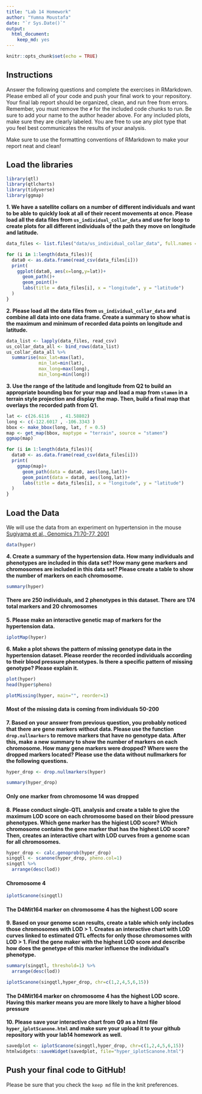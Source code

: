 ```yaml
---
title: "Lab 14 Homework"
author: "Yumna Moustafa"
date: "`r Sys.Date()`"
output: 
  html_document: 
    keep_md: yes
---
```


```r
knitr::opts_chunk$set(echo = TRUE)
```

## Instructions
Answer the following questions and complete the exercises in RMarkdown. Please embed all of your code and push your final work to your repository. Your final lab report should be organized, clean, and run free from errors. Remember, you must remove the `#` for the included code chunks to run. Be sure to add your name to the author header above. For any included plots, make sure they are clearly labeled. You are free to use any plot type that you feel best communicates the results of your analysis.  

Make sure to use the formatting conventions of RMarkdown to make your report neat and clean!  

## Load the libraries
```r
library(qtl)
library(qtlcharts)
library(tidyverse)
library(ggmap)
```

**1. We have a satellite collars on a number of different individuals and want to be able to quickly look at all of their recent movements at once. Please load all the data files from `us_individual_collar_data` and use for loop to create plots for all different individuals of the path they move on longitude and latitude.**
```r
data_files <- list.files("data/us_individual_collar_data", full.names = TRUE)

for (i in 1:length(data_files)){
  data0 <- as.data.frame(read_csv(data_files[i]))
  print(
    ggplot(data0, aes(x=long,y=lat))+
      geom_path()+
      geom_point()+
      labs(title = data_files[i], x = "longitude", y = "latitude")
  )
}

```

**2. Please load all the data files from `us_individual_collar_data` and combine all data into one data frame. Create a summary to show what is the maximum and minimum of recorded data points on longitude and latitude.**
```r
data_list <- lapply(data_files, read_csv)
us_collar_data_all <- bind_rows(data_list)
us_collar_data_all %>% 
  summarise(max_lat=max(lat),
            min_lat=min(lat),
            max_long=max(long),
            min_long=min(long))
```

**3. Use the range of the latitude and longitude from Q2 to build an appropriate bounding box for your map and load a map from `stamen` in a terrain style projection and display the map. Then, build a final map that overlays the recorded path from Q1.**
```r
lat <- c(26.6116	, 41.58802)
long <- c(-122.6017	, -106.3343	)
bbox <- make_bbox(long, lat, f = 0.5)
map <- get_map(bbox, maptype = "terrain", source = "stamen")
ggmap(map)

for (i in 1:length(data_files)){
  data0 <- as.data.frame(read_csv(data_files[i]))
  print(
    ggmap(map)+
      geom_path(data = data0, aes(long,lat))+
      geom_point(data = data0, aes(long,lat))+
      labs(title = data_files[i], x = "longitude", y = "latitude")
  )
}
```

## Load the Data
We will use the data from an experiment on hypertension in the mouse [Sugiyama et al., Genomics 71:70-77, 2001](https://www.sciencedirect.com/science/article/pii/S0888754300964012?via%3Dihub)
```r
data(hyper)
```

**4. Create a summary of the hypertension data. How many individuals and phenotypes are included in this data set? How many gene markers and chromosomes are included in this data set? Please create a table to show the number of markers on each chromosome.**
```r
summary(hyper)
```

#### There are 250 individuals, and 2 phenotypes in this dataset. There are 174 total markers and 20 chromosomes ####

**5. Please make an interactive genetic map of markers for the hypertension data.**
```r
iplotMap(hyper)
```

**6. Make a plot shows the pattern of missing genotype data in the hypertension dataset. Please reorder the recorded individuals according to their blood pressure phenotypes. Is there a specific pattern of missing genotype? Please explain it.**
```r
plot(hyper)
head(hyper$pheno)

plotMissing(hyper, main="", reorder=1)
```

#### Most of the missing data is coming from individuals 50-200 ####


**7. Based on your answer from previous question, you probably noticed that there are gene markers without data. Please use the function `drop.nullmarkers` to remove markers that have no genotype data. After this, make a new summary to show the number of markers on each chromosome. How many gene markers were dropped? Where were the dropped markers located? Please use the data without nullmarkers for the following questions.**
```r
hyper_drop <- drop.nullmarkers(hyper)

summary(hyper_drop)

```
#### Only one marker from chromosome 14 was dropped ####

**8. Please conduct single-QTL analysis and create a table to give the maximum LOD score on each chromosome based on their blood pressure phenotypes. Which gene marker has the higiest LOD score? Which chromosome contains the gene marker that has the highest LOD score? Then, creates an interactive chart with LOD curves from a genome scan for all chromosomes.**
```r
hyper_drop <- calc.genoprob(hyper_drop)
singqtl <- scanone(hyper_drop, pheno.col=1)
singqtl %>% 
  arrange(desc(lod))
```
#### Chromosome 4 ####

```r
iplotScanone(singqtl)
```

#### The D4Mit164 marker on chromosome 4 has the highest LOD score ####

**9. Based on your genome scan results, create a table which only includes those chromosomes with LOD > 1. Creates an interactive chart with LOD curves linked to estimated QTL effects for only those chromosomes with LOD > 1. Find the gene maker with the highest LOD score and describe how does the genetype of this marker influence the individual's phenotype.**
```r
summary(singqtl, threshold=1) %>% 
  arrange(desc(lod))

iplotScanone(singqtl,hyper_drop, chr=c(1,2,4,5,6,15))
```

#### The D4Mit164 marker on chromosome 4 has the highest LOD score. Having this marker means you are more likely to have a higher blood pressure ####

**10. Please save your interactive chart from Q9 as a html file `hyper_iplotScanone.html` and make sure your upload it to your github repository with your lab14 homework as well.**
```r
savedplot <- iplotScanone(singqtl,hyper_drop, chr=c(1,2,4,5,6,15))
htmlwidgets::saveWidget(savedplot, file="hyper_iplotScanone.html")
```

## Push your final code to GitHub!
Please be sure that you check the `keep md` file in the knit preferences. 